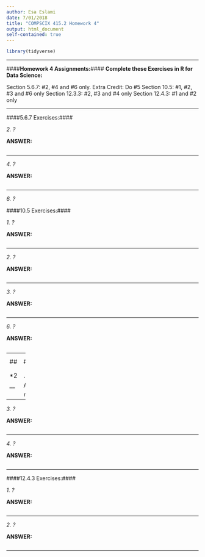 ```yaml
---
author: Esa Eslami
date: 7/01/2018
title: "COMPSCIX 415.2 Homework 4"
output: html_document
self-contained: true
---
```


```r
library(tidyverse)
```

* * * 

####__Homework 4 Assignments:__####
__Complete these Exercises in R for Data Science:__  

Section 5.6.7: #2, #4 and #6 only. Extra Credit: Do #5
Section 10.5: #1, #2, #3 and #6 only
Section 12.3.3: #2, #3 and #4 only
Section 12.4.3: #1 and #2 only

* * * 

####5.6.7 Exercises:####

*2. ?*

__ANSWER:__ 

```r

```

- - - 

*4. ?*

__ANSWER:__ 

```r

```

- - - 

*6. ?*

####10.5 Exercises:####

*1. ?*

__ANSWER:__ 

```r

```

- - - 

*2. ?*

__ANSWER:__ 

```r

```

- - - 

*3. ?*

__ANSWER:__ 

```r

```

- - - 

*6. ?*

__ANSWER:__ 

```r

```

- - - 
####12.3.3 Exercises:####

*2. ?*

__ANSWER:__ 

```r

```

- - - 

*3. ?*

__ANSWER:__ 

```r

```

- - - 

*4. ?*

__ANSWER:__ 

```r

```

- - - 

####12.4.3 Exercises:####

*1. ?*

__ANSWER:__ 

```r

```

- - - 

*2. ?*

__ANSWER:__ 

```r

```

- - - 

